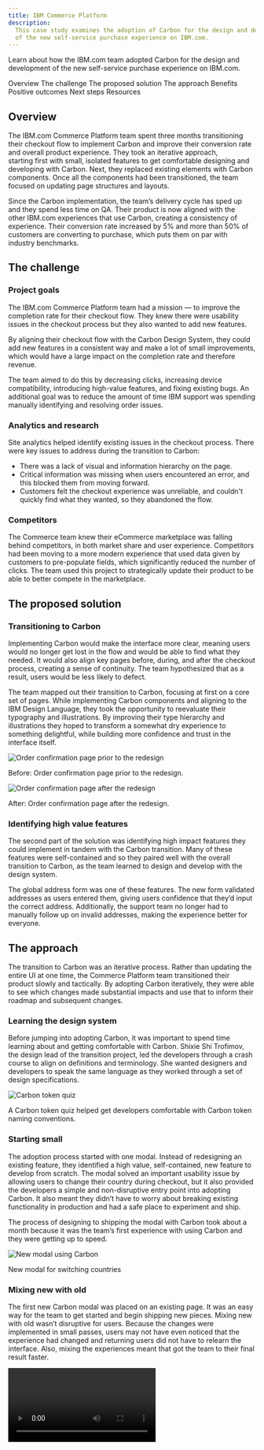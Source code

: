 ```yaml
---
title: IBM Commerce Platform
description:
  This case study examines the adoption of Carbon for the design and development
  of the new self-service purchase experience on IBM.com.
---
```


<PageDescription>

Learn about how the IBM.com team adopted Carbon for the design and development
of the new self-service purchase experience on IBM.com.

</PageDescription>

<AnchorLinks>

<AnchorLink>Overview</AnchorLink>
<AnchorLink>The challenge</AnchorLink>
<AnchorLink>The proposed solution</AnchorLink>
<AnchorLink>The approach</AnchorLink>
<AnchorLink>Benefits</AnchorLink>
<AnchorLink>Positive outcomes</AnchorLink>
<AnchorLink>Next steps</AnchorLink>
<AnchorLink>Resources</AnchorLink>

</AnchorLinks>

## Overview

The IBM.com Commerce Platform team spent three months transitioning their
checkout flow to implement Carbon and improve their conversion rate and overall
product experience. They took an iterative approach, starting first with small,
isolated features to get comfortable designing and developing with Carbon. Next,
they replaced existing elements with Carbon components. Once all the components
had been transitioned, the team focused on updating page structures and layouts.

Since the Carbon implementation, the team’s delivery cycle has sped up and
they spend less time on QA. Their product is now aligned with the
other IBM.com experiences that use Carbon, creating a consistency of experience.
Their conversion rate increased by 5% and more than 50% of customers are
converting to purchase, which puts them on par with industry benchmarks.

## The challenge

### Project goals

The IBM.com Commerce Platform team had a mission — to improve the completion
rate for their checkout flow. They knew there were usability issues in the
checkout process but they also wanted to add new features.

By aligning their checkout flow with the Carbon Design System, they could add
new features in a consistent way and make a lot of small improvements, which
would have a large impact on the completion rate and therefore revenue.

The team aimed to do this by decreasing clicks, increasing device compatibility,
introducing high-value features, and fixing existing bugs. An additional goal
was to reduce the amount of time IBM support was spending manually identifying
and resolving order issues.

### Analytics and research

Site analytics helped identify existing issues in the checkout process. There
were key issues to address during the transition to Carbon:

- There was a lack of visual and information hierarchy on the page.
- Critical information was missing when users encountered an error, and this
  blocked them from moving forward.
- Customers felt the checkout experience was unreliable, and couldn't quickly
  find what they wanted, so they abandoned the flow.

### Competitors

The Commerce team knew their eCommerce marketplace was falling behind
competitors, in both market share and user experience. Competitors had been
moving to a more modern experience that used data given by customers to
pre-populate fields, which significantly reduced the number of clicks. The team
used this project to strategically update their product to be able to better
compete in the marketplace.

## The proposed solution

### Transitioning to Carbon

Implementing Carbon would make the interface more clear, meaning users would no
longer get lost in the flow and would be able to find what they needed. It would
also align key pages before, during, and after the checkout process, creating a
sense of continuity. The team hypothesized that as a result, users would be less
likely to defect.

The team mapped out their transition to Carbon, focusing at first on a core set
of pages. While implementing Carbon components and aligning to the IBM Design
Language, they took the opportunity to reevaluate their typography and
illustrations. By improving their type hierarchy and illustrations they hoped to
transform a somewhat dry experience to something delightful, while building more
confidence and trust in the interface itself.

<Row>
<Column colLg={6}>

![Order confirmation page prior to the redesign](images/checkout-before.png)

<Caption>
  <span class="bx--type-semibold">Before:</span> Order confirmation page prior
  to the redesign.
</Caption>

</Column>

<Column colLg={6}>

![Order confirmation page after the redesign](images/checkout-after.png)

<Caption>
  <span class="bx--type-semibold">After:</span> Order confirmation page after
  the redesign.
</Caption>

</Column>
</Row>

### Identifying high value features

The second part of the solution was identifying high impact features they could
implement in tandem with the Carbon transition. Many of these features were
self-contained and so they paired well with the overall transition to Carbon, as
the team learned to design and develop with the design system.

The global address form was one of these features. The new form validated
addresses as users entered them, giving users confidence that they’d input the
correct address. Additionally, the support team no longer had to manually follow
up on invalid addresses, making the experience better for everyone.

## The approach

The transition to Carbon was an iterative process. Rather than updating the
entire UI at one time, the Commerce Platform team transitioned their product
slowly and tactically. By adopting Carbon iteratively, they were able to see
which changes made substantial impacts and use that to inform their roadmap and
subsequent changes.

### Learning the design system

Before jumping into adopting Carbon, it was important to spend time learning
about and getting comfortable with Carbon. Shixie Shi Trofimov, the design lead
of the transition project, led the developers through a crash course to align on
definitions and terminology. She wanted designers and developers to speak the
same language as they worked through a set of design specifications.

<Row>
<Column colLg={8}>

![Carbon token quiz](images/token-quiz.png)

<Caption>
  A Carbon token quiz helped get developers comfortable with Carbon token naming
  conventions.
</Caption>

</Column>
</Row>

### Starting small

The adoption process started with one modal. Instead of redesigning an existing
feature, they identified a high value, self-contained, new feature to develop
from scratch. The modal solved an important usability issue by allowing users to
change their country during checkout, but it also provided the developers a
simple and non-disruptive entry point into adopting Carbon. It also meant they
didn’t have to worry about breaking existing functionality in production and had
a safe place to experiment and ship.

The process of designing to shipping the modal with Carbon took about a month
because it was the team’s first experience with using Carbon and they were
getting up to speed.

<Row>
<Column colLg={8}>

![New modal using Carbon](images/carbon-modal.png)

<Caption>New modal for switching countries</Caption>

</Column>
</Row>

### Mixing new with old

The first new Carbon modal was placed on an existing page. It was an easy way
for the team to get started and begin shipping new pieces. Mixing new with old
wasn’t disruptive for users. Because the changes were implemented in small
passes, users may not have even noticed that the experience had changed and
returning users did not have to relearn the interface. Also, mixing the
experiences meant that got the team to their final result faster.

<Video vimeoId="488148768" />
<Caption>New modal sitting on the original page</Caption>

### Iterating, iterating, iterating

Rather than updating all of the pages at once, the team took an iterative
approach. By starting with fresh features that integrated with the old UI, the
team could ship pieces iteratively.

The first stage involved switching individual components to their Carbon
version, starting with input fields then buttons. After transitioning the
individual components, the page structure and layout was updated.

With this approach, the Commerce team was able to refresh their product’s
experience, set the stage for larger future changes, and complete the project in
only three months.

<Row>
<Column colLg={12}>

![Checkout screen in January 2020, April 2020, and the future design](images/iterate.png)

<Caption>
  From left to right: The checkout screen in January 2020 before the transition,
  in April 2020 after the transition, and the future design.
</Caption>

</Column>
</Row>

## Benefits

There have been several benefits from the transition to Carbon for both the
Commerce team's own workflow and process, and the user experience. The team
especially found value in the impact of their delivery speed and need for QA.

### Faster delivery

The entire process for implementing Carbon took only three months and since the
transition, the team’s development cycle has sped up. By using Carbon, the
developers are placing pre-built components and can therefore focus on more
important issues instead of taking the time to build out each element and
component.

<Row>
<Column colLg={6}>

![Order confirmation page design](images/delivery.png)

<Caption>
  <span class="bx--type-semibold">Before:</span> The order confirmation screen
  design that was handed off to developers.
</Caption>

</Column>

<Column colLg={6}>

![Order confirmation page in production](images/in-prod.png)

<Caption>
  <span class="bx--type-semibold">After:</span> The order confirmation screen in
  production at the end of the sprint.
</Caption>

</Column>
</Row>

### Minimal QA

Once the team had been fully onboarded to Carbon, delivery required only minimal
design QA because they were using components straight out of the box.

### Continuity in user experience

The project vastly improved the continuity in user experience with other IBM
touchpoints, including Support and My IBM. These experiences now feel continuous
and intuitive for users.

Within the Commerce Platform flow, pages are also unified and organized in the
same way, providing familiarity and a feeling of dependability.

<Row>
<Column colLg={8}>

![Product configuration page](images/continuity-1.png)

</Column>
</Row>

<Row>
<Column colLg={8}>

![Checkout page](images/continuity-2.png)

</Column>
</Row>

<Row>
<Column colLg={8}>

![Order confirmation page](images/continuity-3.png)

</Column>
</Row>

<Row>
<Column colLg={8}>

![Profile page](images/continuity-4.png)

<Caption>
  From top to bottom: Product configuration, Checkout, Confirmation, and
  Profile. These pages illustrate the continuity in experience gained by using
  Carbon for IBM.com.
</Caption>

</Column>
</Row>

## Positive outcomes

After the Carbon transition, more than 50% of customers are converting to
purchase, which is on par with industry benchmarks. The conversion rate was
raised by 5% which has led to a large increase in orders and revenue.

## Next steps

The Commerce Team is currently working on improvements experience of their
configuration page. The next round of visual design improvements will focus on
better aligning their interface with the
[Carbon for IBM.com](https://www.ibm.com/standards/web/carbon-for-ibm-dotcom//)
style models.

## Resources

<Row className="resource-card-group">
<Column colLg={4} colMd={4} noGutterSm>
  <ResourceCard
    subTitle="Carbon for IBM.com"
    href="https://www.ibm.com/standards/web/carbon-for-ibm-dotcom/"
    >

![Bee icon](images/bee.svg)

  </ResourceCard>

</Column>
</Row>

